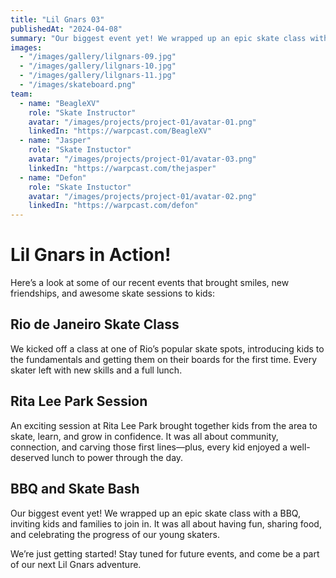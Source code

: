 ```yaml
---
title: "Lil Gnars 03"
publishedAt: "2024-04-08"
summary: "Our biggest event yet! We wrapped up an epic skate class with a BBQ, inviting kids and families to join in. It was all about having fun, sharing food, and celebrating the progress of our young skaters."
images:
  - "/images/gallery/lilgnars-09.jpg"
  - "/images/gallery/lilgnars-10.jpg"
  - "/images/gallery/lilgnars-11.jpg"
  - "/images/skateboard.png"
team:
  - name: "BeagleXV"
    role: "Skate Instructor"
    avatar: "/images/projects/project-01/avatar-01.png"
    linkedIn: "https://warpcast.com/BeagleXV"
  - name: "Jasper"
    role: "Skate Instuctor"
    avatar: "/images/projects/project-01/avatar-03.png"
    linkedIn: "https://warpcast.com/thejasper"
  - name: "Defon"
    role: "Skate Instuctor"
    avatar: "/images/projects/project-01/avatar-02.png"
    linkedIn: "https://warpcast.com/defon"
---
```


# Lil Gnars in Action!

Here’s a look at some of our recent events that brought smiles, new friendships, and awesome skate sessions to kids:

## Rio de Janeiro Skate Class

We kicked off a class at one of Rio’s popular skate spots, introducing kids to the fundamentals and getting them on their boards for the first time. Every skater left with new skills and a full lunch.

## Rita Lee Park Session

An exciting session at Rita Lee Park brought together kids from the area to skate, learn, and grow in confidence. It was all about community, connection, and carving those first lines—plus, every kid enjoyed a well-deserved lunch to power through the day.

## BBQ and Skate Bash

Our biggest event yet! We wrapped up an epic skate class with a BBQ, inviting kids and families to join in. It was all about having fun, sharing food, and celebrating the progress of our young skaters.

We’re just getting started! Stay tuned for future events, and come be a part of our next Lil Gnars adventure.
